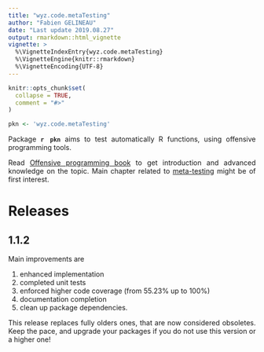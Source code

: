```yaml
---
title: "wyz.code.metaTesting"
author: "Fabien GELINEAU"
date: "Last update 2019.08.27"
output: rmarkdown::html_vignette
vignette: >
  %\VignetteIndexEntry{wyz.code.metaTesting}
  %\VignetteEngine{knitr::rmarkdown}
  %\VignetteEncoding{UTF-8}
---
```


<style>
body {
text-align: justify}
</style>

```r
knitr::opts_chunk$set(
  collapse = TRUE,
  comment = "#>"
)
```

```r
pkn <- 'wyz.code.metaTesting'
```


Package **`r pkn`** aims to test automatically R functions, using 
offensive programming tools. 

Read [Offensive programming book](https://neonira.github.io/offensiveProgrammingBook/) to get introduction and advanced knowledge on the topic. Main chapter related to [meta-testing](https://neonira.github.io/offensiveProgrammingBook/meta-testing.html) might be of first interest. 



# Releases 

## 1.1.2

Main improvements are 

1. enhanced implementation
1. completed unit tests
1. enforced higher code coverage (from 55.23% up to 100%)
1. documentation completion
1. clean up package dependencies. 


This release replaces fully olders ones, that are now considered obsoletes. Keep the pace, and  upgrade your packages if you do not use this version or a higher one!


